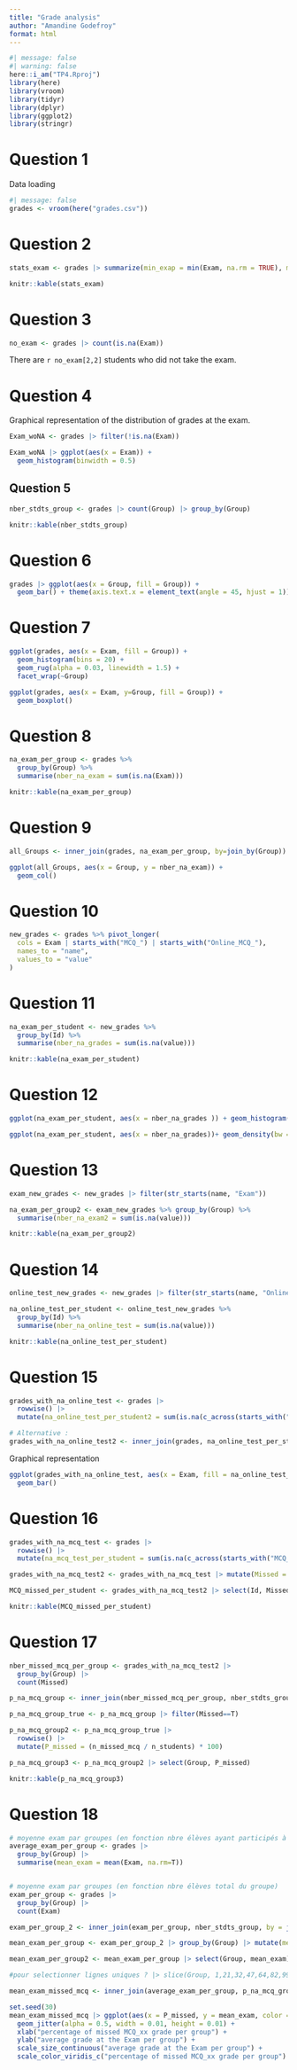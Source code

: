 ```yaml
---
title: "Grade analysis"
author: "Amandine Godefroy"
format: html
---
```


```r
#| message: false
#| warning: false
here::i_am("TP4.Rproj")
library(here)
library(vroom)
library(tidyr)
library(dplyr)
library(ggplot2)
library(stringr)
```

# Question 1

Data loading
```r
#| message: false
grades <- vroom(here("grades.csv"))
```

# Question 2

```r
stats_exam <- grades |> summarize(min_exap = min(Exam, na.rm = TRUE), max_exam = max(Exam, na.rm = TRUE), avg_exam = mean(Exam, na.rm = TRUE), med_exam = median(Exam, na.rm = TRUE))

knitr::kable(stats_exam)
```

# Question 3

```r
no_exam <- grades |> count(is.na(Exam))
```
There are `r no_exam[2,2]` students who did not take the exam.

# Question 4

Graphical representation of the distribution of grades at the exam.
```r
Exam_woNA <- grades |> filter(!is.na(Exam))

Exam_woNA |> ggplot(aes(x = Exam)) +
  geom_histogram(binwidth = 0.5)
```

## Question 5

```r
nber_stdts_group <- grades |> count(Group) |> group_by(Group)

knitr::kable(nber_stdts_group)
```

# Question 6

```r
grades |> ggplot(aes(x = Group, fill = Group)) +
  geom_bar() + theme(axis.text.x = element_text(angle = 45, hjust = 1))
```
# Question 7

```r
ggplot(grades, aes(x = Exam, fill = Group)) +
  geom_histogram(bins = 20) +
  geom_rug(alpha = 0.03, linewidth = 1.5) +
  facet_wrap(~Group)
```

```r
ggplot(grades, aes(x = Exam, y=Group, fill = Group)) +
  geom_boxplot()
```

# Question 8

```r
na_exam_per_group <- grades %>%
  group_by(Group) %>%
  summarise(nber_na_exam = sum(is.na(Exam)))

knitr::kable(na_exam_per_group)
```
# Question 9

```r
all_Groups <- inner_join(grades, na_exam_per_group, by=join_by(Group))

ggplot(all_Groups, aes(x = Group, y = nber_na_exam)) +
  geom_col()
```
# Question 10

```r
new_grades <- grades %>% pivot_longer(
  cols = Exam | starts_with("MCQ_") | starts_with("Online_MCQ_"),
  names_to = "name",
  values_to = "value"
)
```

# Question 11

```r
na_exam_per_student <- new_grades %>%
  group_by(Id) %>%
  summarise(nber_na_grades = sum(is.na(value)))

knitr::kable(na_exam_per_student)
```
# Question 12

```r
ggplot(na_exam_per_student, aes(x = nber_na_grades )) + geom_histogram()
```
```r
ggplot(na_exam_per_student, aes(x = nber_na_grades))+ geom_density(bw = "SJ") + labs(title = "distribution of the number of missing grades per student")
```

# Question 13

```r

exam_new_grades <- new_grades |> filter(str_starts(name, "Exam"))

na_exam_per_group2 <- exam_new_grades %>% group_by(Group) %>%
  summarise(nber_na_exam2 = sum(is.na(value)))

knitr::kable(na_exam_per_group2)
```

# Question 14

```r
online_test_new_grades <- new_grades |> filter(str_starts(name, "Online_MCQ_"))

na_online_test_per_student <- online_test_new_grades %>%
  group_by(Id) %>%
  summarise(nber_na_online_test = sum(is.na(value)))

knitr::kable(na_online_test_per_student)
```

# Question 15

```r
grades_with_na_online_test <- grades |>
  rowwise() |>
  mutate(na_online_test_per_student2 = sum(is.na(c_across(starts_with("Online_MCQ_")))))
```

```r
# Alternative :
grades_with_na_online_test2 <- inner_join(grades, na_online_test_per_student, by = join_by(Id))
```

Graphical representation 
```r
ggplot(grades_with_na_online_test, aes(x = Exam, fill = na_online_test_per_student2, color = na_online_test_per_student2)) +
  geom_bar() 
```

# Question 16

```r
grades_with_na_mcq_test <- grades |>
  rowwise() |>
  mutate(na_mcq_test_per_student = sum(is.na(c_across(starts_with("MCQ_")))))

grades_with_na_mcq_test2 <- grades_with_na_mcq_test |> mutate(Missed = if (na_mcq_test_per_student == 0) Missed <- FALSE else Missed <- TRUE)

MCQ_missed_per_student <- grades_with_na_mcq_test2 |> select(Id, Missed)

knitr::kable(MCQ_missed_per_student)
```

# Question 17

```r
nber_missed_mcq_per_group <- grades_with_na_mcq_test2 |>
  group_by(Group) |>
  count(Missed)

p_na_mcq_group <- inner_join(nber_missed_mcq_per_group, nber_stdts_group, by = join_by(Group), suffix = c("_missed_mcq", "_students"))

p_na_mcq_group_true <- p_na_mcq_group |> filter(Missed==T)

p_na_mcq_group2 <- p_na_mcq_group_true |>
  rowwise() |>
  mutate(P_missed = (n_missed_mcq / n_students) * 100)

p_na_mcq_group3 <- p_na_mcq_group2 |> select(Group, P_missed)

knitr::kable(p_na_mcq_group3)
```
# Question 18

```r
# moyenne exam par groupes (en fonction nbre élèves ayant participés à l'exam)
average_exam_per_group <- grades |>
  group_by(Group) |>
  summarise(mean_exam = mean(Exam, na.rm=T))


# moyenne exam par groupes (en fonction nbre élèves total du groupe)
exam_per_group <- grades |>
  group_by(Group) |>
  count(Exam)

exam_per_group_2 <- inner_join(exam_per_group, nber_stdts_group, by = join_by(Group), suffix = c("_exam", "_students"))

mean_exam_per_group <- exam_per_group_2 |> group_by(Group) |> mutate(mean_exam = sum(Exam, na.rm=T)/n_students)

mean_exam_per_group2 <- mean_exam_per_group |> select(Group, mean_exam)

#pour selectionner lignes uniques ? |> slice(Group, 1,21,32,47,64,82,99,116,132,152,171,189,203,223,243,261,281,300,320,335,350,363,383,401)
```

```r
mean_exam_missed_mcq <- inner_join(average_exam_per_group, p_na_mcq_group3)
```

```r
set.seed(30)
mean_exam_missed_mcq |> ggplot(aes(x = P_missed, y = mean_exam, color = mean_exam, size = P_missed)) +
  geom_jitter(alpha = 0.5, width = 0.01, height = 0.01) +
  xlab("percentage of missed MCQ_xx grade per group") +
  ylab("average grade at the Exam per group") +
  scale_size_continuous("average grade at the Exam per group") +
  scale_color_viridis_c("percentage of missed MCQ_xx grade per group")
```

